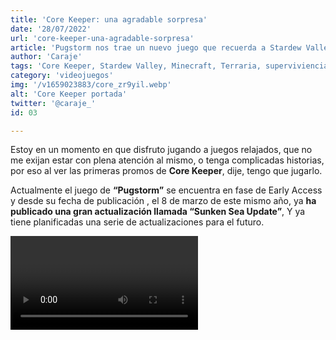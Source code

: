 ```yaml
---
title: 'Core Keeper: una agradable sorpresa'
date: '28/07/2022'
url: 'core-keeper-una-agradable-sorpresa' 
article: 'Pugstorm nos trae un nuevo juego que recuerda a Stardew Valley, terraria o incluso Minecraft '
author: 'Caraje'
tags: 'Core Keeper, Stardew Valley, Minecraft, Terraria, superviviencia, granjas, juegos, steam'
category: 'videojuegos'
img: '/v1659023883/core_zr9yil.webp'
alt: 'Core Keeper portada'
twitter: '@caraje_'
id: 03

---
```



Estoy en un momento en que disfruto jugando a juegos relajados, que no me exijan estar con plena atención al mismo, o tenga complicadas historias, por eso al ver las primeras promos de **Core Keeper**, dije, tengo que jugarlo.

Actualmente el juego de **“Pugstorm”** se encuentra en fase de Early Access y desde su fecha de publicación , el 8 de marzo de este mismo año, ya **ha publicado una gran actualización llamada “Sunken Sea Update”**, Y ya tiene planificadas una serie de actualizaciones para el futuro.

<Video episode='BIYcsYVxzPg' />

Core Keeper permite el **juego multijugador de hasta 8 jugadores**, donde deberán sobrevivir en bajo tierra, comenzando con lo básico, como jugadores, debemos abrirnos camino **al más puro estilo “Terraria”** con el fin de encontrar nuevas zonas, nuevos materiales y nuevas herramientas para poder sobrevivir.

De entrada el juego no te explica nada, más bien deberás ir descubriendo tú mismo el siguiente paso, por lo general no es una tarea complicada, aunque hay veces que puedes encontrarte un poco atascado, pero que explorando y viendo tus posibilidades, vas a lograr continuar con tu aventura.

<Imagen img='/v1659023883/core-01_rfkn9q.webp' alt='core keeper pantalla juego' />

A lo largo del mapa, encontraremos no solo diferentes enemigos con lo que deberemos lidiar, los cuales irán aumentando su dificultad en función de lo lejos que estés de tu punto de aparición, y también encontraremos una serie de bosses a los que deberemos enfrentarnos y derrotar, para poder continuar nuestra historia. 

Enfrentarnos a estos jefes no será una tarea fácil ya que **cada uno de ellos necesita encontrar una manera de poder enfrentarte a ellos**, no es tan fácil como hacerte muy fuerte ir a por él y curtirle a palos.

Core Keeper, tiene una jugabilidad bastante agradable, **el sistema de combate está bastante logrado**, no se hace pesado en ningún momento, y es bastante divertido, en el tema de crafteos, quizás es un sistema algo mejorable, aunque reconozco que he jugado a juegos que eran bastante peores, el mayor problema en realidad es comprender cómo funcionan los diferentes tiers, pero por lo demás, es bastante decente.

Visualmente tiene un fantástico estilo pixelart, que recuerda considerablemente a Stardew Valley, pero sabe mantener las distancias con el juego de “ConcernedApe” sabiendo mantener un estilo propio.

En cuanto a su dificultad, no puedo decir que sea un juego complicado, creo que a poco que juegues a este tipo de juegos, no vas a encontrar muchas dificultades y eso se agradece.

<Imagen img='/v1659023883/core-02_zagcrq.webp' alt='core keeper pantalla juego' />

Aún está en fase de Early access, pero el juego es bastante prometedor, tiene actualizaciones regularmente, que es algo que valoro mucho en juegos Early Access, y el que tengan un buen calendario de updates programados, es algo que motiva a hacerse con el juego.

En lo personal recomiendo probarlo, su precio no es elevado, es un juego muy divertido de jugar y que entra muy bien en un verano tan caluroso como el actual.



